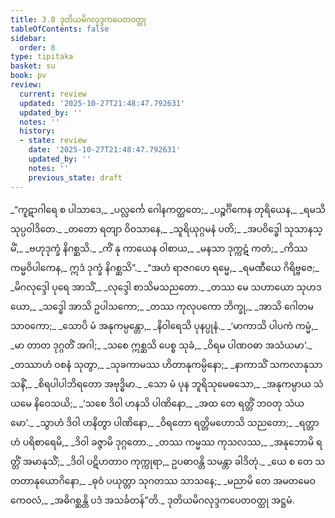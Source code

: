 ```yaml
---
title: 3.8 ဒုတိယမိဂလုဒ္ဒကပေတဝတ္ထု
tableOfContents: false
sidebar:
  order: 8
type: tipitaka
basket: su
book: pv
review:
  current: review
  updated: '2025-10-27T21:48:47.792631'
  updated_by: ''
  notes: ''
  history:
  - state: review
    date: '2025-10-27T21:48:47.792631'
    updated_by: ''
    notes: ''
    previous_state: draft
---
```



<ReviewStatus review={frontmatter.review} showDetails={true} />

<HypothesisAnnotation frontmatter={frontmatter} />

<DynamicBreadcrumb />

<Division number="488" book="pv" e="ch" v="19" p="177">

<Paragraph number="529" type="verses" book="pv">
_“ကူဋာဂါရေ စ ပါသာဒေ,_  
_ပလ္လင်္ကေ ဂေါနကတ္ထတေ;_  
_ပဉ္စင်္ဂိကေန တုရိယေန,_  
_ရမသိ သုပ္ပဝါဒိတေ._  

</Paragraph>

</Division>
<Division number="489" book="pv" e="ch" v="19" p="178">

<Paragraph number="530" type="verses" book="pv">
_တတော ရတျာ ဝိဝသာနေ,_  
_သူရိယုဂ္ဂမနံ ပတိ;_  
_အပဝိဒ္ဓေါ သုသာနသ္မိံ,_  
_ဗဟုဒုက္ခံ နိဂစ္ဆသိ._  

</Paragraph>

</Division>
<Division number="490" book="pv" e="ch" v="19" p="178">

<Paragraph number="531" type="verses" book="pv">
_ကိံ နု ကာယေန ဝါစာယ,_  
_မနသာ ဒုက္ကဋံ ကတံ;_  
_ကိဿ ကမ္မဝိပါကေန,_  
ဣဒံ ဒုက္ခံ နိဂစ္ဆသိ”._  

</Paragraph>

</Division>
<Division number="491" book="pv" e="ch" v="19" p="178">

<Paragraph number="532" type="verses" book="pv">
_“အဟံ ရာဇဂဟေ ရမ္မေ,_  
_ရမဏီယေ ဂိရိဗ္ဗဇေ;_  
_မိဂလုဒ္ဒေါ ပုရေ အာသိံ,_  
_လုဒ္ဒေါ စာသိမသညတော._  

</Paragraph>

</Division>
<Division number="492" book="pv" e="ch" v="19" p="178">

<Paragraph number="533" type="verses" book="pv">
_တဿ မေ သဟာယော သုဟဒယော,_  
_သဒ္ဓေါ အာသိ ဥပါသကော;_  
_တဿ ကုလုပကော ဘိက္ခု,_  
_အာသိ ဂေါတမသာဝကော;_  
_သောပိ မံ အနုကမ္ပန္တော,_  
_နိဝါရေသိ ပုနပ္ပုနံ._  

</Paragraph>

</Division>
<Division number="493" book="pv" e="ch" v="19" p="178">

<Paragraph number="534" type="verses" book="pv">
_‘မာကာသိ ပါပကံ ကမ္မံ,_  
_မာ တာတ ဒုဂ္ဂတိံ အဂါ;_  
_သစေ ဣစ္ဆသိ ပေစ္စ သုခံ,_  
_ဝိရမ ပါဏဝဓာ အသံယမာ’._  

</Paragraph>

</Division>
<Division number="494" book="pv" e="ch" v="19" p="178">

<Paragraph number="535" type="verses" book="pv">
_တဿာဟံ ဝစနံ သုတွာ,_  
_သုခကာမဿ ဟိတာနုကမ္ပိနော;_  
_နာကာသိံ သကလာနုသာသနိံ,_  
_စိရပါပါဘိရတော အဗုဒ္ဓိမာ._  

</Paragraph>

</Division>
<Division number="495" book="pv" e="ch" v="19" p="178">

<Paragraph number="536" type="verses" book="pv">
_သော မံ ပုန ဘူရိသုမေဓသော,_  
_အနုကမ္ပာယ သံယမေ နိဝေသယိ;_  
_‘သစေ ဒိဝါ ဟနသိ ပါဏိနော,_  
_အထ တေ ရတ္တိံ ဘဝတု သံယမော’._  

</Paragraph>

</Division>
<Division number="496" book="pv" e="ch" v="19" p="178">

<Paragraph number="537" type="verses" book="pv">
_သွာဟံ ဒိဝါ ဟနိတွာ ပါဏိနော,_  
_ဝိရတော ရတ္တိမဟောသိ သညတော;_  
_ရတ္တာဟံ ပရိစာရေမိ,_  
_ဒိဝါ ခဇ္ဇာမိ ဒုဂ္ဂတော._  

</Paragraph>

</Division>
<Division number="497" book="pv" e="ch" v="19" p="178">

<Paragraph number="538" type="verses" book="pv">
_တဿ ကမ္မဿ ကုသလဿ,_  
_အနုဘောမိ ရတ္တိံ အမာနုသိံ;_  
_ဒိဝါ ပဋိဟတာဝ ကုက္ကုရာ,_  
ဥပဓာဝန္တိ သမန္တာ ခါဒိတုံ._  

</Paragraph>

</Division>
<Division number="498" book="pv" e="ch" v="19" p="178">

<Paragraph number="539" type="verses" book="pv">
_ယေ စ တေ သတတာနုယောဂိနော,_  
_ဓုဝံ ပယုတ္တာ သုဂတဿ သာသနေ;_  
_မညာမိ တေ အမတမေဝ ကေဝလံ,_  
_အဓိဂစ္ဆန္တိ ပဒံ အသင်္ခတန်”တိ._  


</Paragraph>
</Division>

<Paragraph number="540" type="center" book="pv">
ဒုတိယမိဂလုဒ္ဒကပေတဝတ္ထု အဋ္ဌမံ.
</Paragraph>